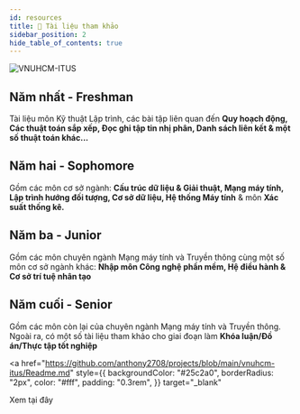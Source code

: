 ```yaml
---
id: resources
title: 📄 Tài liệu tham khảo
sidebar_position: 2
hide_table_of_contents: true
---
```


![VNUHCM-ITUS](/img/favicon/logo_khtn_remake_1.svg)

## Năm nhất - Freshman

Tài liệu môn Kỹ thuật Lập trình, các bài tập liên quan đến **Quy hoạch động, Các thuật toán sắp xếp, Đọc ghi tập tin nhị phân, Danh sách liên kết &amp; một số thuật toán khác...**

## Năm hai - Sophomore

Gồm các môn cơ sở ngành: **Cấu trúc dữ liệu &amp; Giải thuật, Mạng máy tính, Lập trình hướng đối tượng, Cơ sở dữ liệu, Hệ thống Máy tính** &amp; môn <b>Xác suất thống kê.</b>

## Năm ba - Junior

Gồm các môn chuyên ngành Mạng máy tính và Truyền thông cùng một số môn cơ sở ngành khác: **Nhập môn Công nghệ phần mềm, Hệ điều hành &amp; Cơ sở trí tuệ nhân tạo**

## Năm cuối - Senior

Gồm các môn còn lại của chuyên ngành Mạng máy tính và Truyền thông. Ngoài ra, có một số tài liệu tham khảo cho giai đoạn làm **Khóa luận/Đồ án/Thực tập tốt nghiệp**

<a
  href="https://github.com/anthony2708/projects/blob/main/vnuhcm-itus/Readme.md"
  style={{
    backgroundColor: "#25c2a0",
    borderRadius: "2px",
    color: "#fff",
    padding: "0.3rem",
  }}
  target="_blank"
>
  Xem tại đây
</a>
